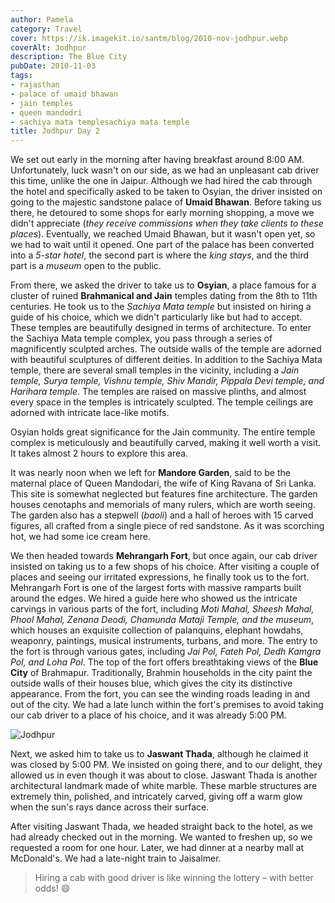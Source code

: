 ```yaml
---
author: Pamela
category: Travel
cover: https://ik.imagekit.io/santm/blog/2010-nov-jodhpur.webp
coverAlt: Jodhpur
description: The Blue City
pubDate: 2010-11-03
tags:
- rajasthan
- palace of umaid bhawan
- jain temples
- queen mandodri
- sachiya mata templesachiya mata temple
title: Jodhpur Day 2
---
```




We set out early in the morning after having breakfast around 8:00 AM. Unfortunately, luck wasn't on our side, as we had an unpleasant cab driver this time, unlike the one in Jaipur. Although we had hired the cab through the hotel and specifically asked to be taken to Osyian, the driver insisted on going to the majestic sandstone palace of **Umaid Bhawan**. Before taking us there, he detoured to some shops for early morning shopping, a move we didn't appreciate (*they receive commissions when they take clients to these places*). Eventually, we reached Umaid Bhawan, but it wasn't open yet, so we had to wait until it opened. One part of the palace has been converted into a *5-star hotel*, the second part is where the *king stays*, and the third part is a *museum* open to the public.

From there, we asked the driver to take us to **Osyian**, a place famous for a cluster of ruined **Brahmanical and Jain** temples dating from the 8th to 11th centuries. He took us to the *Sachiya Mata temple* but insisted on hiring a guide of his choice, which we didn't particularly like but had to accept. These temples are beautifully designed in terms of architecture. To enter the Sachiya Mata temple complex, you pass through a series of magnificently sculpted arches. The outside walls of the temple are adorned with beautiful sculptures of different deities. In addition to the Sachiya Mata temple, there are several small temples in the vicinity, including a *Jain temple, Surya temple, Vishnu temple, Shiv Mandir, Pippala Devi temple, and Harihara temple*. The temples are raised on massive plinths, and almost every space in the temples is intricately sculpted. The temple ceilings are adorned with intricate lace-like motifs.

Osyian holds great significance for the Jain community. The entire temple complex is meticulously and beautifully carved, making it well worth a visit. It takes almost 2 hours to explore this area.

It was nearly noon when we left for **Mandore Garden**, said to be the maternal place of Queen Mandodari, the wife of King Ravana of Sri Lanka. This site is somewhat neglected but features fine architecture. The garden houses cenotaphs and memorials of many rulers, which are worth seeing. The garden also has a stepwell (*baoli*) and a hall of heroes with 15 carved figures, all crafted from a single piece of red sandstone. As it was scorching hot, we had some ice cream here.

We then headed towards **Mehrangarh Fort**, but once again, our cab driver insisted on taking us to a few shops of his choice. After visiting a couple of places and seeing our irritated expressions, he finally took us to the fort. Mehrangarh Fort is one of the largest forts with massive ramparts built around the edges. We hired a guide here who showed us the intricate carvings in various parts of the fort, including *Moti Mahal, Sheesh Mahal, Phool Mahal, Zenana Deodi, Chamunda Mataji Temple, and the museum*, which houses an exquisite collection of palanquins, elephant howdahs, weaponry, paintings, musical instruments, turbans, and more. The entry to the fort is through various gates, including *Jai Pol, Fateh Pol, Dedh Kamgra Pol, and Loha Pol*. The top of the fort offers breathtaking views of the **Blue City** of Brahmapur. Traditionally, Brahmin households in the city paint the outside walls of their houses blue, which gives the city its distinctive appearance. From the fort, you can see the winding roads leading in and out of the city. We had a late lunch within the fort's premises to avoid taking our cab driver to a place of his choice, and it was already 5:00 PM.

<Image src={pic1} alt="Jodhpur"/>

Next, we asked him to take us to **Jaswant Thada**, although he claimed it was closed by 5:00 PM. We insisted on going there, and to our delight, they allowed us in even though it was about to close. Jaswant Thada is another architectural landmark made of white marble. These marble structures are extremely thin, polished, and intricately carved, giving off a warm glow when the sun's rays dance across their surface.

After visiting Jaswant Thada, we headed straight back to the hotel, as we had already checked out in the morning. We wanted to freshen up, so we requested a room for one hour. Later, we had dinner at a nearby mall at McDonald's. We had a late-night train to Jaisalmer.

> Hiring a cab with good driver is like winning the lottery – with better odds! 😄